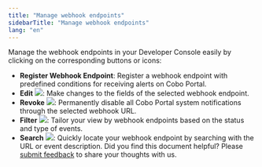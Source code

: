 ```yaml
---
title: "Manage webhook endpoints"
sidebarTitle: "Manage webhook endpoints"
lang: "en"
---
```


Manage the webhook endpoints in your Developer Console easily by clicking on the corresponding buttons or icons:

- **Register Webhook Endpoint**: Register a webhook endpoint with predefined conditions for receiving alerts on Cobo Portal.
- **Edit** <img src="/en/images/developer-console/icon_edit.svg" className="icon"></img>: Make changes to the fields of the selected webhook endpoint.
- **Revoke** <img src="/en/images/developer-console/icon_revoke.svg" className="icon"></img>: Permanently disable all Cobo Portal system notifications through the selected webhook URL.
- **Filter** <img src="/en/images/developer-console/icon_filter.svg" className="icon"></img>: Tailor your view by webhook endpoints based on the status and type of events.
- **Search** <img src="/en/images/developer-console/icon_search.svg" className="icon"></img>: Quickly locate your webhook endpoint by searching with the URL or event description.
<Tip>Did you find this document helpful? Please [submit feedback](https://forms.zohopublic.com/cobo/form/DocumentFeedbackForm/formperma/QvLOhxJv1_JMsJ-1dleZ8Itb_7rzN-LtgvsDdxosoVI?referrername=manuals) to share your thoughts with us.</Tip>